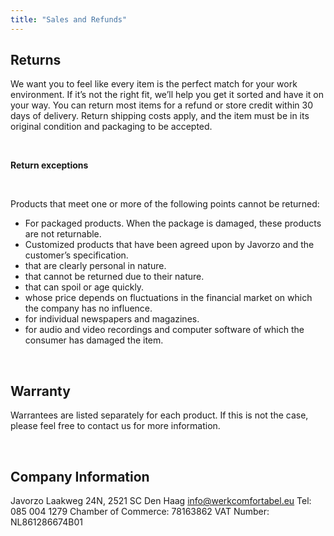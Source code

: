 ```yaml
---
title: "Sales and Refunds"
---
```


## Returns

We want you to feel like every item is the perfect match for your work environment. If it’s not the right fit, we’ll help you get it sorted and have it on your way. You can return most items for a refund or store credit within 30 days of delivery. Return shipping costs apply, and the item must be in its original condition and packaging to be accepted.

&nbsp;

**Return exceptions**

&nbsp;

Products that meet one or more of the following points cannot be returned:

- For packaged products. When the package is damaged, these products are not returnable.
- Customized products that have been agreed upon by Javorzo and the customer’s specification.
- that are clearly personal in nature.
- that cannot be returned due to their nature.
- that can spoil or age quickly.
- whose price depends on fluctuations in the financial market on which the company has no influence.
- for individual newspapers and magazines.
- for audio and video recordings and computer software of which the consumer has damaged the item.

&nbsp;

## Warranty

Warrantees are listed separately for each product. If this is not the case, please feel free to contact us for more information.

&nbsp;

## Company Information

Javorzo
Laakweg 24N, 2521 SC Den Haag
info@werkcomfortabel.eu
Tel: 085 004 1279
Chamber of Commerce: 78163862
VAT Number: NL861286674B01
